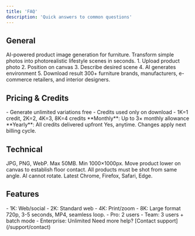 ```yaml
---
title: 'FAQ'
description: 'Quick answers to common questions'
---
```


## General

<AccordionGroup>
  <Accordion title="What is Presti.ai?">
    AI-powered product image generation for furniture. Transform simple photos into photorealistic lifestyle scenes in seconds.
  </Accordion>
  
  <Accordion title="How does it work?">
    1. Upload product photo
    2. Position on canvas
    3. Describe desired scene
    4. AI generates environment
    5. Download result
  </Accordion>
  
  <Accordion title="Who uses Presti.ai?">
    300+ furniture brands, manufacturers, e-commerce retailers, and interior designers.
  </Accordion>
</AccordionGroup>

## Pricing & Credits

<AccordionGroup>
  <Accordion title="How do credits work?">
    - Generate unlimited variations free
    - Credits used only on download
    - 1K=1 credit, 2K=2, 4K=3, 8K=4 credits
  </Accordion>
  
  <Accordion title="Do credits roll over?">
    **Monthly**: Up to 3× monthly allowance
    **Yearly**: All credits delivered upfront
  </Accordion>
  
  <Accordion title="Can I change plans?">
    Yes, anytime. Changes apply next billing cycle.
  </Accordion>
</AccordionGroup>

## Technical

<AccordionGroup>
  <Accordion title="What formats are supported?">
    JPG, PNG, WebP. Max 50MB. Min 1000×1000px.
  </Accordion>
  
  <Accordion title="Product appears floating?">
    Move product lower on canvas to establish floor contact.
  </Accordion>
  
  <Accordion title="Perspective issues?">
    All products must be shot from same angle. AI cannot rotate.
  </Accordion>
  
  <Accordion title="Which browsers work?">
    Latest Chrome, Firefox, Safari, Edge.
  </Accordion>
</AccordionGroup>

## Features

<AccordionGroup>
  <Accordion title="Resolution options?">
    - 1K: Web/social
    - 2K: Standard web
    - 4K: Print/zoom
    - 8K: Large format
  </Accordion>
  
  <Accordion title="Video specs?">
    720p, 3-5 seconds, MP4, seamless loop.
  </Accordion>
  
  <Accordion title="Team features?">
    - Pro: 2 users
    - Team: 3 users + batch mode
    - Enterprise: Unlimited
  </Accordion>
</AccordionGroup>

<Info>
  Need more help? [Contact support](/support/contact)
</Info>